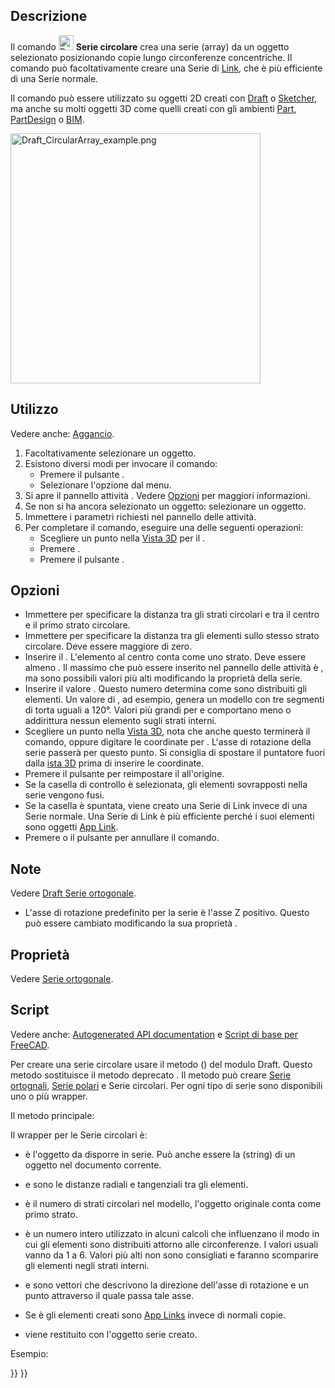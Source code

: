 <languages/>

{{Docnav
|[[Draft_PolarArray/it|Serie polare]]
|[[Draft_PathArray/it|Serie su tracciato]]
|[[Draft_Workbench/it|Draft]]
|IconL=Draft_PolarArray.svg
|IconR=Draft_PathArray.svg
|IconC=Workbench_Draft.svg
}}

{{GuiCommand/it
|Name=Draft CircularArray
|Name/it=Draft Serie circolare
|MenuLocation=Modifiche → Strumenti serie → Serie circolare
|Workbenches=[[Draft_Workbench/it|Draft]]
|Version=0.19
|SeeAlso=[[Draft_OrthoArray/it|Draft Serie ortogonale]], [[Draft_PolarArray/it|Draft Serie polare]], [[Draft_PathArray/it|Draft Serie su tracciato]], [[Draft_PathLinkArray/it|Draft Serie di link su tracciato]], [[Draft_PointArray/it|Draft Serie su punti]], [[Draft_PointLinkArray/it|Draft Serie di link su punti]]
}}

<span id="Description"></span>
==Descrizione==

Il comando [[Image:Draft_CircularArray.svg|24px]] '''Serie circolare''' crea una serie (array) da un oggetto selezionato posizionando copie lungo circonferenze concentriche. Il comando può facoltativamente creare una Serie di [[App_Link/it|Link]], che è più efficiente di una Serie normale.

Il comando può essere utilizzato su oggetti 2D creati con [[Draft_Workbench/it|Draft]] o [[Sketcher_Workbench/it|Sketcher]], ma anche su molti oggetti 3D come quelli creati con gli ambienti [[Part_Workbench/it|Part]], [[PartDesign_Workbench/it|PartDesign]] o [[BIM_Workbench/it|BIM]].

[[Image:Draft_CircularArray_example.png|400px]]
{{Caption|Serie circolare.}}

<span id="Usage"></span>
==Utilizzo==

Vedere anche: [[Draft_Snap/it|Aggancio]].

# Facoltativamente selezionare un oggetto.
# Esistono diversi modi per invocare il comando:
#* Premere il pulsante {{Button|[[Image:Draft_CircularArray.svg|16px]] [[Draft_CircularArray/it|Serie circolare]]}}.
#* Selezionare l'opzione {{MenuCommand|Modifiche → Strumenti array → [[Image:Draft_CircularArray.svg|16px]] Serie circolare}} dal menu.
# Si apre il pannello attività {{MenuCommand|Serie circolare}}. Vedere [[#Opzioni|Opzioni]] per maggiori informazioni.
# Se non si ha ancora selezionato un oggetto: selezionare un oggetto.
# Immettere i parametri richiesti nel pannello delle attività.
# Per completare il comando, eseguire una delle seguenti operazioni:
#* Scegliere un punto nella [[3D_view/it|Vista 3D]] per il {{MenuCommand|Centro di rotazione}}.
#* Premere {{KEY|Enter}}.
#* Premere il pulsante {{Button|OK}}.

<span id="Options"></span>
== Opzioni ==

* Immettere {{MenuCommand|Distanza radiale}} per specificare la distanza tra gli strati circolari e tra il centro e il primo strato circolare.
* Immettere {{MenuCommand|Distanza tangenziale}} per specificare la distanza tra gli elementi sullo stesso strato circolare. Deve essere maggiore di zero.
* Inserire il {{MenuCommand|Numero di strati circolari}}. L'elemento al centro conta come uno strato. Deve essere almeno {{Value|2}}. Il massimo che può essere inserito nel pannello delle attività è {{Value|99}}, ma sono possibili valori più alti modificando la proprietà {{PropertyData|Number Circles}} della serie.
* Inserire il valore {{MenuCommand|Simmetria}}. Questo numero determina come sono distribuiti gli elementi. Un valore di {{Value|3}}, ad esempio, genera un modello con tre segmenti di torta uguali a 120°. Valori più grandi per {{MenuCommand|Simmetria}} e {{MenuCommand|Distanza tangenziale}} comportano meno o addirittura nessun elemento sugli strati interni.
* Scegliere un punto nella [[3D_view/it|Vista 3D]], nota che anche questo terminerà il comando, oppure digitare le coordinate per {{MenuCommand|Centro di rotazione}}. L'asse di rotazione della serie passerà per questo punto. Si consiglia di spostare il puntatore fuori dalla [[3D_view/it|ista 3D]] prima di inserire le coordinate.
* Premere il pulsante {{MenuCommand|Resetta il punto}} per reimpostare il {{MenuCommand|Centro di rotazione}} all'origine.
* Se la casella di controllo {{MenuCommand|Fusione}} è selezionata, gli elementi sovrapposti nella serie vengono fusi.
* Se la casella {{MenuCommand|Serie di Link}} è spuntata, viene creato una Serie di Link invece di una Serie normale. Una Serie di Link è più efficiente perché i suoi elementi sono oggetti [[App_Link/it|App Link]].
* Premere {{KEY|Esc}} o il pulsante {{Button|Annulla}} per annullare il comando.

<span id="Notes"></span>
==Note==

Vedere [[Draft_OrthoArray/it#Notes|Draft Serie ortogonale]].

* L'asse di rotazione predefinito per la serie è l'asse Z positivo. Questo può essere cambiato modificando la sua proprietà {{PropertyData|Axis}}.

<span id="Properties"></span>
== Proprietà ==

Vedere [[Draft_OrthoArray/it#Propertà|Serie ortogonale]].

<span id="Scripting"></span>
== Script ==

Vedere anche: [https://freecad.github.io/SourceDoc/ Autogenerated API documentation] e [[FreeCAD Scripting Basics/it|Script di base per FreeCAD]].

Per creare una serie circolare usare il metodo {{incode|make_array}} ({{Version/it|0.19}}) del modulo Draft. Questo metodo sostituisce il metodo deprecato {{incode|makeArray}}. Il metodo {{incode|make_array}} può creare [[Draft_OrthoArray/it|Serie ortognali]], [[Draft_PolarArray/it|Serie polari]] e Serie circolari. Per ogni tipo di serie sono disponibili uno o più wrapper.

Il metodo principale:

{{Code|code=
array = make_array(base_object, arg1, arg2, arg3, arg4=None, arg5=None, arg6=None, use_link=True)
}}

Il wrapper per le Serie circolari è:

{{Code|code=
array = make_circular_array(base_object,
                            r_distance=100, tan_distance=50,
                            number=3, symmetry=1,
                            axis=App.Vector(0, 0, 1), center=App.Vector(0, 0, 0),
                            use_link=True)
}}

* {{incode|base_object}} è l'oggetto da disporre in serie. Può anche essere la {{incode|Label}} (string) di un oggetto nel documento corrente.
* {{incode|r_distance}} e {{incode|tan_distance}} sono le distanze radiali e tangenziali tra gli elementi.
* {{incode|number}} è il numero di strati circolari nel modello, l'oggetto originale conta come primo strato.
* {{incode|symmetry}} è un numero intero utilizzato in alcuni calcoli che influenzano il modo in cui gli elementi sono distribuiti attorno alle circonferenze. I valori usuali vanno da 1 a 6. Valori più alti non sono consigliati e faranno scomparire gli elementi negli strati interni.
* {{incode|axis}} e {{incode|center}} sono vettori che descrivono la direzione dell'asse di rotazione e un punto attraverso il quale passa tale asse.
* Se {{incode|use_link}} è {{incode|True}} gli elementi creati sono [[App_Link/it|App Links]] invece di normali copie.
* {{incode|array}} viene restituito con l'oggetto serie creato.

Esempio:

{{Code|code=
import FreeCAD as App
import Draft

doc = App.newDocument()

tri = Draft.make_polygon(3, 600)

array = Draft.make_circular_array(tri, 1800, 1200, 4, 1)
doc.recompute()
}}


{{Docnav
|[[Draft_PolarArray/it|Serie polare]]
|[[Draft_PathArray/it|Serie su tracciato]]
|[[Draft_Workbench/it|Draft]]
|IconL=Draft_PolarArray.svg
|IconR=Draft_PathArray.svg
|IconC=Workbench_Draft.svg
}}

{{Draft Tools navi{{#translation:}}}}
{{Userdocnavi{{#translation:}}}}